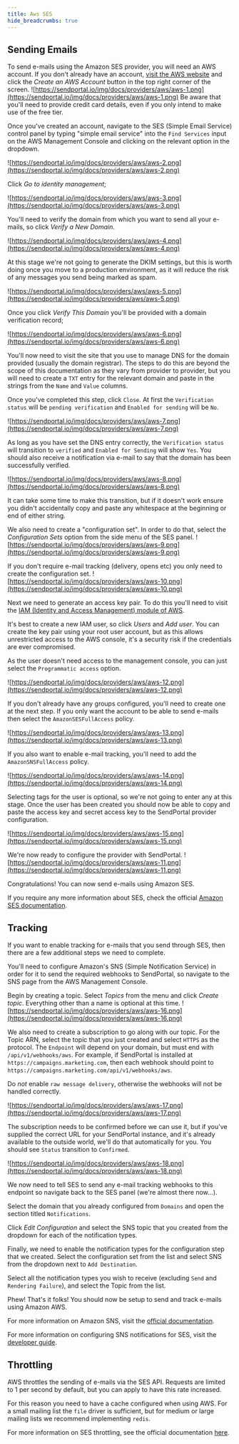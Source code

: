 ```yaml
---
title: Aws SES
hide_breadcrumbs: true
---
```



## Sending Emails

To send e-mails using the Amazon SES provider, you will need an AWS account. If you don't already have an account, [visit the AWS website](https://aws.amazon.com/) and click the _Create an AWS Account_ button in the top right corner of the screen.
![https://sendportal.io/img/docs/providers/aws/aws-1.png](https://sendportal.io/img/docs/providers/aws/aws-1.png)
Be aware that you'll need to provide credit card details, even if you only intend to make use of the free tier.

Once you've created an account, navigate to the SES (Simple Email Service) control panel by typing "simple email service" into the `Find Services` input on the AWS Management Console and clicking on the relevant option in the dropdown.

![https://sendportal.io/img/docs/providers/aws/aws-2.png](https://sendportal.io/img/docs/providers/aws/aws-2.png)

Click _Go to identity management_;

![https://sendportal.io/img/docs/providers/aws/aws-3.png](https://sendportal.io/img/docs/providers/aws/aws-3.png)

You'll need to verify the domain from which you want to send all your e-mails, so click _Verify a New Domain_.

![https://sendportal.io/img/docs/providers/aws/aws-4.png](https://sendportal.io/img/docs/providers/aws/aws-4.png)

At this stage we're not going to generate the DKIM settings, but this is worth doing once you move to a production environment, as it will reduce the risk of any messages you send being marked as spam.

![https://sendportal.io/img/docs/providers/aws/aws-5.png](https://sendportal.io/img/docs/providers/aws/aws-5.png)

Once you click _Verify This Domain_ you'll be provided with a domain verification record;

![https://sendportal.io/img/docs/providers/aws/aws-6.png](https://sendportal.io/img/docs/providers/aws/aws-6.png)

You'll now need to visit the site that you use to manage DNS for the domain provided (usually the domain registrar). The steps to do this are beyond the scope of this documentation as they vary from provider to provider, but you will need to create a `TXT` entry for the relevant domain and paste in the strings from the `Name` and `Value` columns.

Once you've completed this step, click `Close`. At first the `Verification status` will be `pending verification` and `Enabled for sending` will be `No`.

![https://sendportal.io/img/docs/providers/aws/aws-7.png](https://sendportal.io/img/docs/providers/aws/aws-7.png)

As long as you have set the DNS entry correctly, the `Verification status` will transition to `verified` and `Enabled for Sending` will show `Yes`. You should also receive a notification via e-mail to say that the domain has been successfully verified.

![https://sendportal.io/img/docs/providers/aws/aws-8.png](https://sendportal.io/img/docs/providers/aws/aws-8.png)

It can take some time to make this transition, but if it doesn't work ensure you didn't accidentally copy and paste any whitespace at the beginning or end of either string.

We also need to create a "configuration set". In order to do that, select the _Configuration Sets_ option from the side menu of the SES panel.
![https://sendportal.io/img/docs/providers/aws/aws-9.png](https://sendportal.io/img/docs/providers/aws/aws-9.png)


If you don't require e-mail tracking (delivery, opens etc) you only need to create the configuration set.
![https://sendportal.io/img/docs/providers/aws/aws-10.png](https://sendportal.io/img/docs/providers/aws/aws-10.png)


Next we need to generate an access key pair. To do this you'll need to visit the [IAM (Identity and Access Management) module of AWS](https://console.aws.amazon.com/iam/home?#/home).

It's best to create a new IAM user, so click _Users_ and _Add user_. You can create the key pair using your root user account, but as this allows unrestricted access to the AWS console, it's a security risk if the credentials are ever compromised.

As the user doesn't need access to the management console, you can just select the `Programmatic access` option.

![https://sendportal.io/img/docs/providers/aws/aws-12.png](https://sendportal.io/img/docs/providers/aws/aws-12.png)

If you don't already have any groups configured, you'll need to create one at the next step. If you only want the account to be able to send e-mails then select the `AmazonSESFullAccess` policy.

![https://sendportal.io/img/docs/providers/aws/aws-13.png](https://sendportal.io/img/docs/providers/aws/aws-13.png)

If you also want to enable e-mail tracking, you'll need to add the `AmazonSNSFullAccess` policy.

![https://sendportal.io/img/docs/providers/aws/aws-14.png](https://sendportal.io/img/docs/providers/aws/aws-14.png)

Selecting tags for the user is optional, so we're not going to enter any at this stage. Once the user has been created you should now be able to copy and paste the access key and secret access key to the SendPortal provider configuration.

![https://sendportal.io/img/docs/providers/aws/aws-15.png](https://sendportal.io/img/docs/providers/aws/aws-15.png)


We're now ready to configure the provider with SendPortal.
![https://sendportal.io/img/docs/providers/aws/aws-11.png](https://sendportal.io/img/docs/providers/aws/aws-11.png)


Congratulations! You can now send e-mails using Amazon SES.

If you require any more information about SES, check the official [Amazon SES documentation](https://docs.aws.amazon.com/ses/index.html).

## Tracking

If you want to enable tracking for e-mails that you send through SES, then there are a few additional steps we need to complete.

You'll need to configure Amazon's SNS (Simple Notification Service) in order for it to send the required webhooks to SendPortal, so navigate to the SNS page from the AWS Management Console.

Begin by creating a topic. Select _Topics_ from the menu and click _Create topic_. Everything other than a name is optional at this time.
![https://sendportal.io/img/docs/providers/aws/aws-16.png](https://sendportal.io/img/docs/providers/aws/aws-16.png)

We also need to create a subscription to go along with our topic. For the Topic ARN, select the topic that you just created and select `HTTPS` as the protocol. The `Endpoint` will depend on your domain, but must end with `/api/v1/webhooks/aws`. For example, if SendPortal is installed at `https://campaigns.marketing.com`, then each webhook should point to `https://campaigns.marketing.com/api/v1/webhooks/aws`.

Do _not_ enable `raw message delivery`, otherwise the webhooks will not be handled correctly.

![https://sendportal.io/img/docs/providers/aws/aws-17.png](https://sendportal.io/img/docs/providers/aws/aws-17.png)

The subscription needs to be confirmed before we can use it, but if you've supplied the correct URL for your SendPortal instance, and it's already available to the outside world, we'll do that automatically for you. You should see `Status` transition to `Confirmed`.

![https://sendportal.io/img/docs/providers/aws/aws-18.png](https://sendportal.io/img/docs/providers/aws/aws-18.png)

We now need to tell SES to send any e-mail tracking webhooks to this endpoint so navigate back to the SES panel (we're almost there now...).

Select the domain that you already configured from `Domains` and open the section titled `Notifications`.



Click _Edit Configuration_ and select the SNS topic that you created from the dropdown for each of the notification types.



Finally, we need to enable the notification types for the configuration step that we created. Select the configuration set from the list and select SNS from the dropdown next to `Add Destination`.



Select all the notification types you wish to receive (excluding `Send` and `Rendering Failure`), and select the Topic from the list.



Phew! That's it folks! You should now be setup to send and track e-mails using Amazon AWS.



For more information on Amazon SNS, visit the [official documentation](https://docs.aws.amazon.com/sns/latest/dg/sns-getting-started.html).

For more information on configuring SNS notifications for SES, visit the [developer guide](https://docs.aws.amazon.com/ses/latest/DeveloperGuide/configure-sns-notifications.html).

## Throttling

AWS throttles the sending of e-mails via the SES API. Requests are limited to 1 per second by default, but you can apply to have this rate increased.

For this reason you need to have a cache configured when using AWS. For a small mailing list the `file` driver is sufficient, but for medium or large mailing lists we recommend implementing `redis`.

For more information on SES throttling, see the official documentation [here](https://docs.aws.amazon.com/ses/latest/DeveloperGuide/manage-sending-quotas.html?icmpid=docs_ses_console).